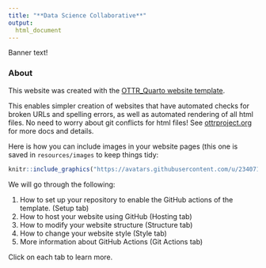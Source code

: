```yaml
---
title: "**Data Science Collaborative**"
output:
  html_document
---
```


<div class = "banner_color">
Banner text!  
</div>

### **About**

This website was created with the [OTTR_Quarto website template](https://github.com/ottrproject/OTTR_Quarto). 

This enables simpler creation of websites that have automated checks for broken URLs and spelling errors, as well as automated rendering of all html files. No need to worry about git conflicts for html files! See [ottrproject.org](https://www.ottrproject.org/) for more docs and details. 

Here is how you can include images in your website pages (this one is saved in `resources/images` to keep things tidy:

```r
knitr::include_graphics("https://avatars.githubusercontent.com/u/234071721?s=200&v=4")
```

 
 
We will go through the following:

1. How to set up your repository to enable the GitHub actions of the template. (Setup tab)
2. How to host your website using GitHub (Hosting tab)
3. How to modify your website structure (Structure tab)
4. How to change your website style (Style tab)
5. More information about GitHub Actions (Git Actions tab)

Click on each tab to learn more.



